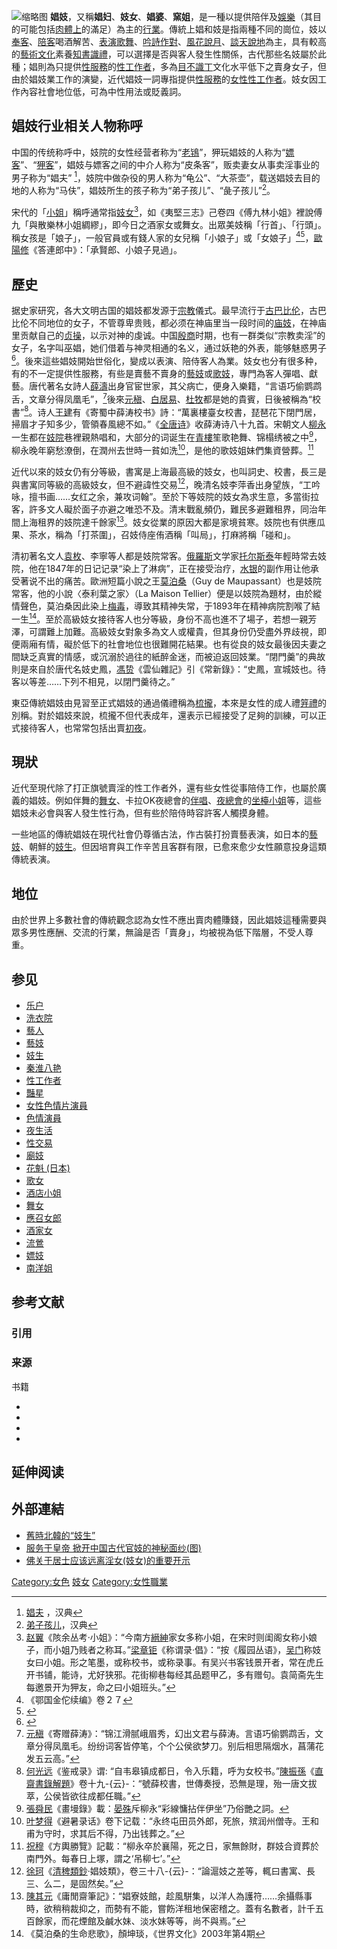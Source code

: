 {{about|各種娼妓型態|以提供[[人類性行為|性]][[服務|服務]]換取報酬的人|性工作者}}
{{Multiple issues|
{{Globalize|time=2021-05-27T06:19:00+00:00}}
{{Refimprove|time=2021-05-27T06:19:00+00:00}}
}}
[[File:Prostitutes'_Advertising.jpg|缩略图]]
'''娼妓'''，又稱'''娼妇'''、'''妓女'''、'''娼婆'''、'''窯姐'''，是一種以提供陪伴及[[娛樂|娛樂]]（其目的可能包括[[性慾|肉體上]]的滿足）為主的[[行業|行業]]。傳統上娼和妓是指兩種不同的崗位，妓以[[奉客|奉客]]、[[陪客|陪客]]喝酒解苦、[[表演|表演]][[歌舞|歌舞]]、[[吟詩作對|吟詩作對]]、[[風花說月|風花說月]]、[[談天說地|談天說地]]為主，具有較高的[[藝術|藝術]][[文化|文化]]素養[[知書識禮|知書識禮]]，可以選擇是否與客人發生性關係，古代那些名妓屬於此種；娼則為只提供[[性服務|性服務]]的[[性工作者|性工作者]]，多為[[目不識丁|目不識丁]]文化水平低下之賣身女子，但由於娼妓業工作的演變，近代娼妓一詞專指提供[[性交易|性服務]]的[[女性|女性]][[性工作者|性工作者]]。妓女因工作內容社會地位低，可為中性用法或貶義詞。

== 娼妓行业相关人物称呼 ==
中国的传统称呼中，妓院的女性经营者称为“[[老鴇|老鴇]]”，狎玩娼妓的人称为“[[嫖客|嫖客]]”、“[[狎客|狎客]]”，娼妓与嫖客之间的中介人称为“皮条客”，贩卖妻女从事卖淫事业的男子称为“娼夫” <ref>[https://www.zdic.net/hans/娼夫 娼夫] {{Wayback|url=https://www.zdic.net/hans/%E5%A8%BC%E5%A4%AB |date=20220423011420 }}，汉典</ref>，妓院中做杂役的男人称为“龟公”、“大茶壶”，载送娼妓去目的地的人称为“马伕”，娼妓所生的孩子称为“弟子孩儿”、“彘子孩儿”<ref>[https://www.zdic.net/hans/弟子孩儿 弟子孩儿]，汉典</ref>。

宋代的「[[小姐|小姐]]」稱呼通常指[[妓女|妓女]]<ref>[[赵翼|赵翼]]《陔余丛考·小姐》：“今南方[[縉紳|縉紳]]家女多称小姐，在宋时则闺阁女称小娘子，而小姐乃贱者之称耳。”[[梁章钜|梁章钜]]《称谓录·倡》：“按《履园丛语》，[[吴门|吴门]]称妓女曰小姐。形之笔墨，或称校书，或称录事。有吴兴书客钱景开者，常在虎丘开书铺，能诗，尤好狭邪。花街柳巷每经其品题甲乙，多有赠句。袁简斋先生每邀景开为狎友，命之曰小姐班头。”</ref>，如《夷堅三志》己卷四《傅九林小姐》裡說傅九「與散樂林小姐綢繆」，即今日之酒家女或舞女。出眾美妓稱「行首」、「行頭」。稱女孩是「娘子」，一般官員或有錢人家的女兒稱「小娘子」或「女娘子」<ref>《鄂国金佗续编》卷２７</ref><ref name=":0">{{Cite book|title=宋朝游历指南|author=国晶|quote=}}</ref>，[[欧阳修|歐陽修]]《答連郎中》：「承賢郎、小娘子見過」。

== 歷史 ==
据史家研究，各大文明古国的娼妓都发源于[[宗教|宗教]]儀式。最早流行于[[古巴比伦|古巴比伦]]，古巴比伦不同地位的女子，不管尊卑贵贱，都必须在神庙里当一段时间的[[庙妓|庙妓]]，在神庙里贡献自己的[[贞操|贞操]]，以示对神的虔诚。中国[[殷商|殷商]]时期，也有一群类似“宗教卖淫”的女子，名字叫巫娼，她们借着与神灵相通的名义，通过妖艳的外表，能够魅惑男子<ref>{{cite news|url=http://news.ifeng.com/history/shijieshi/detail_2013_10/15/30328972_0.shtml|title=娼妓的起源是什么？古巴比伦女子不论贵贱都须当庙妓|date=2013-10-15|publisher=凤凰历史|accessdate=2014-10-26|archive-date=2019-07-19|archive-url=https://web.archive.org/web/20190719123733/http://news.ifeng.com/history/shijieshi/detail_2013_10/15/30328972_0.shtml|dead-url=no}}</ref>。後來這些娼妓開始世俗化，變成以表演、陪侍客人為業。妓女也分有很多种，有的不一定提供性服務，有些是賣藝不賣身的[[藝妓|藝妓]]或[[歌妓|歌妓]]，專門為客人彈唱、獻藝。唐代著名女詩人[[薛濤|薛濤]]出身官宦世家，其父病亡，便身入樂籍，“言语巧偷鹦鹉舌，文章分得凤凰毛”，<ref>[[元稹|元稹]]《寄赠薛涛》：“锦江滑腻峨眉秀，幻出文君与薛涛。言语巧偷鹦鹉舌，文章分得凤凰毛。纷纷词客皆停笔，个个公侯欲梦刀。别后相思隔烟水，菖蒲花发五云高。”</ref>後來[[元稹|元稹]]、[[白居易|白居易]]、[[杜牧|杜牧]]都是她的貴賓，日後被稱為“校書”<ref>[[何光远|何光远]]《鉴戒录》谓: “自韦皋镇成都日，令入乐籍，呼为女校书。”[[陳振孫|陳振孫]]《[[直齋書錄解題|直齋書錄解題]]》卷十九-{云}-：“號薛校書，世傳奏授，恐無是理，殆一唐文拔萃，公侯皆欲往成都任職。”</ref>。诗人[[王建_(唐朝)|王建]]有《寄蜀中薛涛校书》詩：“萬裏樓臺女校書，琵琶花下閉門居，掃眉才子知多少，管領春風總不如。”《[[全唐诗|全唐诗]]》收薛涛诗八十九首。宋朝文人[[柳永|柳永]]一生都在[[妓院|妓院]]巷裡親熱唱和，大部分的词诞生在[[青樓|青樓]]笙歌艳舞、锦榻绣被之中<ref>[[張舜民|張舜民]]《畫墁錄》載：[[晏殊|晏殊]]斥柳永“彩線慵拈伴伊坐”乃俗艷之詞。</ref>，柳永晚年窮愁潦倒，在潤州去世時一貧如洗<ref>[[叶梦得|叶梦得]]《避暑录话》卷下记载：“永终屯田员外郎，死旅，殡润州僧寺。王和甫为守时，求其后不得，乃出钱葬之。”</ref>，是他的歌妓姐妹們集資營葬。<ref>[[祝穆|祝穆]]《方輿勝覽》記載：“柳永卒於襄陽，死之日，家無餘財，群妓合資葬於南門外。每春日上塚，謂之‘吊柳七’。”</ref>

近代以來的妓女仍有分等級，書寓是上海最高級的妓女，也叫詞史、校書，長三是與書寓同等級的高級妓女，但不避諱性交易<ref>[[徐珂|徐珂]]《[[清稗類鈔|清稗類鈔]]·娼妓類》，卷三十八-{云}-：“論滬妓之差等，輒曰書寓、長三、么二，是固然矣。”</ref>，晚清名妓李萍香出身望族，“工吟咏，擅书画……女红之余，兼攻词翰”。至於下等妓院的妓女為求生意，多當街拉客，許多文人礙於面子亦避之唯恐不及。清末戰亂頻仍，難民多避難租界，同治年間上海租界的妓院達千餘家<ref>[[陳其元|陳其元]]《庸閒齋筆記》：“娼寮妓館，趁風駢集，以洋人為護符……余攝縣事時，欲稍稍裁抑之，而勢有不能，嘗飭洋租地保密稽之。蓋有名數者，計千五百餘家，而花煙館及鹹水妹、淡水妹等等，尚不與焉。”</ref>。妓女從業的原因大都是家境貧寒。妓院也有供應瓜果、茶水，稱為「打茶圍」，召妓侍座侑酒稱「叫局」，打麻將稱「碰和」。

清初著名文人[[袁枚|袁枚]]、李寧等人都是妓院常客。[[俄羅斯|俄羅斯]]文学家[[托尔斯泰|托尔斯泰]]年輕時常去妓院，他在1847年的日记记录“染上了淋病”，正在接受治疗，[[水银|水银]]的副作用让他承受著说不出的痛苦。歐洲短篇小說之王[[莫泊桑|莫泊桑]]（Guy de Maupassant）也是妓院常客，他的小說〈泰利葉之家〉（La Maison Tellier）便是以妓院為題材，由於縱情聲色，莫泊桑因此染上[[梅毒|梅毒]]，導致其精神失常，于1893年在精神病院割喉了結一生<ref>《莫泊桑的生命悲歌》，顏坤琰，《世界文化》2003年第4期</ref>。至於高級妓女接待客人也分等級，身份不高也進不了場子，若想一親芳澤，可謂難上加難。高級妓女對象多為文人或權貴，但其身份仍受盡外界歧視，即便兩廂有情，礙於低下的社會地位也很難開花結果。也有從良的妓女最後因夫妻之間缺乏真實的情感，或沉溺於過往的紙醉金迷，而被迫返回妓業。“閉門羹”的典故則是來自於唐代名妓史鳳，[[馮贽|馮贽]]《雲仙雜記》引《常新錄》：“史鳳，宣城妓也。待客以等差……下列不相見，以閉門羹待之。”

東亞傳統娼妓由見習至正式娼妓的通過儀禮稱為[[梳攏|梳攏]]，本來是女性的成人禮[[笄禮|笄禮]]的別稱。對於娼妓來說，梳攏不但代表成年，還表示已經接受了足夠的訓練，可以正式接待客人，也常常包括出賣[[初夜|初夜]]。

== 現狀 ==
近代至現代除了打正旗號賣淫的性工作者外，還有些女性從事陪侍工作，也屬於廣義的娼妓。例如伴舞的[[舞女|舞女]]、卡拉OK夜總會的[[伴唱|伴唱]]、[[夜總會|夜總會]]的[[坐檯小姐|坐檯小姐]]等，這些娼妓未必會與客人發生性行為，但有些於陪侍時容許客人觸摸身體。

一些地區的傳統娼妓在現代社會仍尊循古法，作古裝打扮賣藝表演，如日本的[[藝妓|藝妓]]、朝鮮的[[妓生|妓生]]。但因培育與工作辛苦且客群有限，已愈來愈少女性願意投身這類傳統表演。

== 地位 ==
由於世界上多數社會的傳統觀念認為女性不應出賣肉體賺錢，因此娼妓這種需要與眾多男性應酬、交流的行業，無論是否「賣身」，均被視為低下階層，不受人尊重。

== 参见 ==
{{Div col|colwidth=20em}}
* [[乐户|乐户]]
* [[洗衣院|洗衣院]]
* [[藝人|藝人]]
* [[藝妓|藝妓]]
* [[妓生|妓生]]
* [[秦淮八艳|秦淮八艳]]
* [[性工作者|性工作者]]
* [[豔星|豔星]]
* [[女性色情片演員|女性色情片演員]]
* [[色情演員|色情演員]]
* [[夜生活|夜生活]]
* [[性交易|性交易]]
* [[廟妓|廟妓]]
* [[花魁_(日本)|花魁 (日本)]]
* [[歌女|歌女]]
* [[酒店小姐|酒店小姐]]
* [[伴舞女郎|舞女]]
* [[應召女郎|應召女郎]]
* [[酒家女|酒家女]]
* [[流鶯|流鶯]]
* [[嫖妓|嫖妓]]
* [[南洋姐|南洋姐]]
{{Div col end}}

== 参考文献 ==
=== 引用 ===
{{Reflist|30em}}

=== 来源 ===
{{refbegin}}
; 书籍
* {{cite book |author = [[高罗佩|高罗佩]] |title=《中国古代房内考》 |publisher=上海人民出版社 |date=1990-11 |ISBN = 9787208006423 }}
* {{cite book |author = [[刘达临|刘达临]] |title=《中国情色文化史》 |publisher=人民日报出版社 |year=2004 |ISBN = 7-80153-776-9 }}
* {{cite book |editor = 马道宗 主编 |title=《世界性文化史》 |publisher=光明日报出版社 |date=2004-01-01 |ISBN = 7-80145-584-3 }}
* {{cite book |author = 盧玲 |title=《屈辱與風流——圖說中國女性》 |publisher=团结出版社 |date=2004-10-01 |ISBN = 7-80130-925-1 }}
{{refend}}

== 延伸阅读 ==
{{Wikisource further reading}}

== 外部連結 ==
* [https://web.archive.org/web/20080207033346/http://www.singtaonet.com:82/pic/pic_culture/t20061116_394228.html 舊時北韓的“妓生”]
* [https://web.archive.org/web/20110102012049/http://culture.china.com/zh_cn/history/yeshi/11036692/20060926/13650965.html 服务于皇帝 掀开中国古代官妓的神秘面纱(图)]
* [http://www.rulaizang.cn/zhengjianzhengxing/zhengxing/16882.html 佛关于居士应该远离淫女(妓女)的重要开示]

[[Category:女色|Category:女色]]
[[Category:妓女|]]
[[Category:女性職業|Category:女性職業]]
